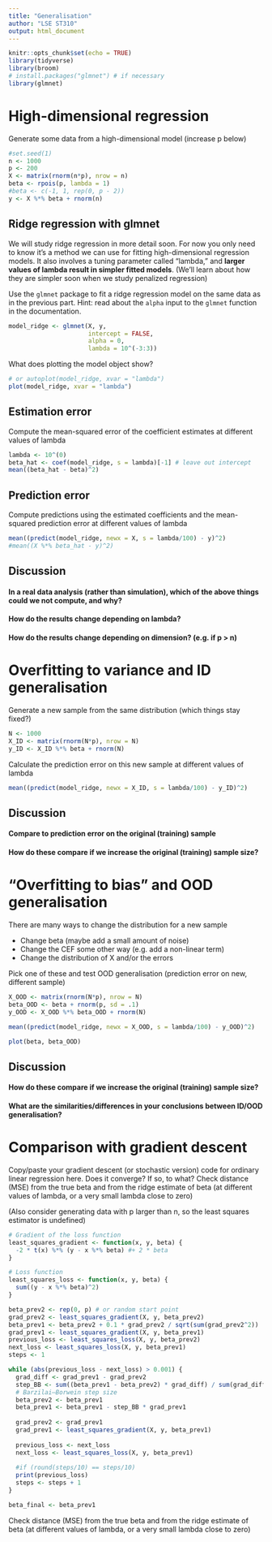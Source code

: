 ```yaml
---
title: "Generalisation"
author: "LSE ST310"
output: html_document
---
```


```r
knitr::opts_chunk$set(echo = TRUE)
library(tidyverse)
library(broom)
# install.packages("glmnet") # if necessary
library(glmnet)
```

# High-dimensional regression

Generate some data from a high-dimensional model (increase p below)

```r
#set.seed(1)
n <- 1000
p <- 200
X <- matrix(rnorm(n*p), nrow = n)
beta <- rpois(p, lambda = 1)
#beta <- c(-1, 1, rep(0, p - 2))
y <- X %*% beta + rnorm(n)
```

## Ridge regression with glmnet

We will study ridge regression in more detail soon. For now you only need to know it's a method we can use for fitting high-dimensional regression models. It also involves a tuning parameter called "lambda," and **larger values of lambda result in simpler fitted models**. (We'll learn about how they are simpler soon when we study penalized regression)

Use the `glmnet` package to fit a ridge regression model on the same data as in the previous part. Hint: read about the `alpha` input to the `glmnet` function in the documentation.

```r
model_ridge <- glmnet(X, y,
                      intercept = FALSE,
                      alpha = 0,
                      lambda = 10^(-3:3))
```

What does plotting the model object show?

```r
# or autoplot(model_ridge, xvar = "lambda")
plot(model_ridge, xvar = "lambda")
```

## Estimation error

Compute the mean-squared error of the coefficient estimates at different values of lambda

```r
lambda <- 10^(0)
beta_hat <- coef(model_ridge, s = lambda)[-1] # leave out intercept
mean((beta_hat - beta)^2)
```

## Prediction error

Compute predictions using the estimated coefficients and the mean-squared prediction error at different values of lambda

```r
mean((predict(model_ridge, newx = X, s = lambda/100) - y)^2)
#mean((X %*% beta_hat - y)^2)
```

## Discussion

#### In a real data analysis (rather than simulation), which of the above things could we not compute, and why?

#### How do the results change depending on lambda?

#### How do the results change depending on dimension? (e.g. if p > n)

# Overfitting to variance and ID generalisation

Generate a new sample from the same distribution (which things stay fixed?)

```r
N <- 1000
X_ID <- matrix(rnorm(N*p), nrow = N)
y_ID <- X_ID %*% beta + rnorm(N)
```

Calculate the prediction error on this new sample at different values of lambda

```r
mean((predict(model_ridge, newx = X_ID, s = lambda/100) - y_ID)^2)
```

## Discussion

#### Compare to prediction error on the original (training) sample

#### How do these compare if we increase the original (training) sample size?

# "Overfitting to bias" and OOD generalisation

There are many ways to change the distribution for a new sample

- Change beta (maybe add a small amount of noise)
- Change the CEF some other way (e.g. add a non-linear term)
- Change the distribution of X and/or the errors

Pick one of these and test OOD generalisation (prediction error on new, different sample)

```r
X_OOD <- matrix(rnorm(N*p), nrow = N)
beta_OOD <- beta + rnorm(p, sd = .1)
y_OOD <- X_OOD %*% beta_OOD + rnorm(N)
```

```r
mean((predict(model_ridge, newx = X_OOD, s = lambda/100) - y_OOD)^2)
```

```r
plot(beta, beta_OOD)
```


## Discussion

#### How do these compare if we increase the original (training) sample size?

#### What are the similarities/differences in your conclusions between ID/OOD generalisation?

# Comparison with gradient descent

Copy/paste your gradient descent (or stochastic version) code for ordinary linear regression here. Does it converge? If so, to what? Check distance (MSE) from the true beta and from the ridge estimate of beta (at different values of lambda, or a very small lambda close to zero)

(Also consider generating data with p larger than n, so the least squares estimator is undefined)

```r
# Gradient of the loss function
least_squares_gradient <- function(x, y, beta) {
  -2 * t(x) %*% (y - x %*% beta) #+ 2 * beta
}

# Loss function
least_squares_loss <- function(x, y, beta) {
  sum((y - x %*% beta)^2)
}

beta_prev2 <- rep(0, p) # or random start point
grad_prev2 <- least_squares_gradient(X, y, beta_prev2)
beta_prev1 <- beta_prev2 + 0.1 * grad_prev2 / sqrt(sum(grad_prev2^2))
grad_prev1 <- least_squares_gradient(X, y, beta_prev1)
previous_loss <- least_squares_loss(X, y, beta_prev2)
next_loss <- least_squares_loss(X, y, beta_prev1)
steps <- 1

while (abs(previous_loss - next_loss) > 0.001) {
  grad_diff <- grad_prev1 - grad_prev2
  step_BB <- sum((beta_prev1 - beta_prev2) * grad_diff) / sum(grad_diff^2)
  # Barzilai–Borwein step size
  beta_prev2 <- beta_prev1
  beta_prev1 <- beta_prev1 - step_BB * grad_prev1
  
  grad_prev2 <- grad_prev1
  grad_prev1 <- least_squares_gradient(X, y, beta_prev1)  
  
  previous_loss <- next_loss
  next_loss <- least_squares_loss(X, y, beta_prev1)
  
  #if (round(steps/10) == steps/10)
  print(previous_loss)
  steps <- steps + 1
}

beta_final <- beta_prev1 
```

Check distance (MSE) from the true beta and from the ridge estimate of beta (at different values of lambda, or a very small lambda close to zero)

```r

```

```r

```



